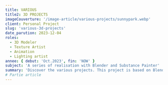 ```yaml
---
title: VARIOUS
title2: 3D PROJECTS
imageCouverture: '/image-article/various-projects/sunnypark.webp'
client: Personal Project
slug: 'various-3d-projects'
date_parution: 2023-12-04
roles:
  - 3D Modeler
  - Texture Artist
  - Animation
  - Lighting artist
annee: { debut: 'Oct.2023', fin: 'NOW' }
subject: 'A series of realisation with Blender and Substance Painter'
summary: 'Discover the various projects. This project is based on Blender, Photoshop, Substance Painter'
# Partie article
---
```



<ArticleImage
  src='/image-article/various-projects/sunnypark.webp'
  alt='Sunny Park | based on PolygonRunWay course'
  caption='Sunny Park | based on PolygonRunWay course'
/>
<ArticleImage
  src='/image-article/various-projects/chest.webp'
  alt='Chest | based on PolygonRunWay tutorial'
  caption='Chest | based on PolygonRunWay tutorial'
/>
<ArticleImage
  src='/image-article/various-projects/chest_V2.webp'
  alt='V2 and improvement of the tutorial of polygonrunway'
  caption='My own twist of the tutorial of polygonrunway'
/>
<ArticleImage
  src='/image-article/various-projects/fantasy_forest.webp'
  alt='Stylised forest with some improvements | based on PolygonRunWay tutorial'
  caption='Stylised forest with some improvements | based on PolygonRunWay tutorial'
/>
<ArticleImage
  src='/image-article/various-projects/ornaments_render.webp'
  alt='Ornaments | based on PolygonRunWay tutorials'
  caption='Ornaments | based on PolygonRunWay tutorials'
/>
<ArticleImage
  src='/image-article/various-projects/captain_america_shield.webp'
  alt='Captain America Shield old but first personal project'
  caption='Captain America Shield old but first personal project'
/>
<ArticleImage
  src='/image-article/various-projects/trone_rendufinal.webp'
  alt='Trone | based on PolygonRunWay tutorial'
  caption='Trone | based on PolygonRunWay tutorial'
/>
<ArticleImage
  src='/image-article/various-projects/champignon.webp'
  alt='Mushrooms | based on PolygonRunWay tutorial'
  caption='Glowing mushrooms | based on PolygonRunWay tutorial'
/>
<ArticleImage
  src='/image-article/various-projects/sushi.webp'
  alt='Sushi, my first ever project | based on PolygonRunWay tutorial'
  caption='Sushi, my first ever project | based on PolygonRunWay tutorial'
/>
